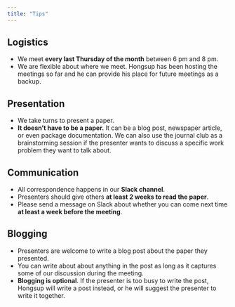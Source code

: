 ```yaml
---
title: "Tips"
---
```


## Logistics
- We meet **every last Thursday of the month** between 6 pm and 8 pm.
- We are flexible about where we meet. Hongsup has been hosting the meetings so far and he can provide his place for future meetings as a backup.

## Presentation
- We take turns to present a paper.
- **It doesn't have to be a paper.** It can be a blog post, newspaper article, or even package documentation. We can also use the journal club as a brainstorming session if the presenter wants to discuss a specific work problem they want to talk about.

## Communication
- All correspondence happens in our **Slack channel**.
- Presenters should give others **at least 2 weeks to read the paper**.
- Please send a message on Slack about whether you can come next time **at least a week before the meeting**.

## Blogging
- Presenters are welcome to write a blog post about the paper they presented. 
- You can write about about anything in the post as long as it captures some of our discussion during the meeting.
- **Blogging is optional**. If the presenter is too busy to write the post, Hongsup will write a post instead, or he will suggest the presenter to write it together.

